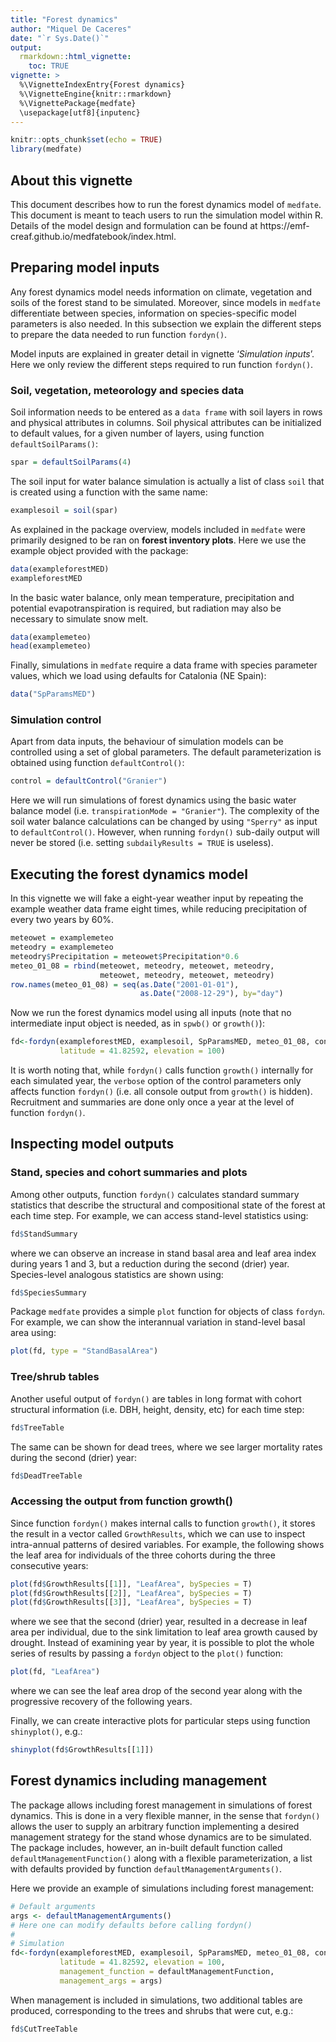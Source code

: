 ```yaml
---
title: "Forest dynamics"
author: "Miquel De Caceres"
date: "`r Sys.Date()`"
output: 
  rmarkdown::html_vignette:
    toc: TRUE
vignette: >
  %\VignetteIndexEntry{Forest dynamics}
  %\VignetteEngine{knitr::rmarkdown}
  %\VignettePackage{medfate}
  \usepackage[utf8]{inputenc}
---
```


```r
knitr::opts_chunk$set(echo = TRUE)
library(medfate)
```

## About this vignette

This document describes how to run the forest dynamics model of `medfate`. This document is meant to teach users to run the simulation model within R. Details of the model design and formulation can be found at https://emf-creaf.github.io/medfatebook/index.html. 

## Preparing model inputs
Any forest dynamics model needs information on climate, vegetation and soils of the forest stand to be simulated. Moreover, since models in `medfate` differentiate between species, information on species-specific model parameters is also needed. In this subsection we explain the different steps to prepare the data needed to run function `fordyn()`.

Model inputs are explained in greater detail in vignette '*Simulation inputs*'. Here we only review the different steps required to run function `fordyn()`.

### Soil, vegetation, meteorology and species data

Soil information needs to be entered as a `data frame` with soil layers in rows and physical attributes in columns. Soil physical attributes can be initialized to default values, for a given number of layers, using function `defaultSoilParams()`:

```r
spar = defaultSoilParams(4)
```

The soil input for water balance simulation is actually a list of class `soil` that is created using a function with the same name:
```r
examplesoil = soil(spar)
```

As explained in the package overview, models included in `medfate` were primarily designed to be ran on **forest inventory plots**. Here we use the example object provided with the package:
```r
data(exampleforestMED)
exampleforestMED
```

In the basic water balance, only mean temperature, precipitation and potential evapotranspiration is required, but radiation may also be necessary to simulate snow melt. 
```r
data(examplemeteo)
head(examplemeteo)
```

Finally, simulations in `medfate` require a data frame with species parameter values, which we load using defaults for Catalonia (NE Spain):

```r
data("SpParamsMED")
```

### Simulation control

Apart from data inputs, the behaviour of simulation models can be controlled using a set of global parameters. The default parameterization is obtained using function `defaultControl()`:

```r
control = defaultControl("Granier")
```
Here we will run simulations of forest dynamics using the basic water balance model (i.e. `transpirationMode = "Granier"`). The complexity of the soil water balance calculations can be changed by using `"Sperry"` as input to `defaultControl()`. However, when running `fordyn()` sub-daily output will never be stored (i.e. setting `subdailyResults = TRUE` is useless).

## Executing the forest dynamics model

In this vignette we will fake a eight-year weather input by repeating the example weather data frame eight times, while reducing precipitation of every two years by 60\%.
```r
meteowet = examplemeteo
meteodry = examplemeteo
meteodry$Precipitation = meteowet$Precipitation*0.6
meteo_01_08 = rbind(meteowet, meteodry, meteowet, meteodry,
                    meteowet, meteodry, meteowet, meteodry)
row.names(meteo_01_08) = seq(as.Date("2001-01-01"), 
                             as.Date("2008-12-29"), by="day")
```


Now we run the forest dynamics model using all inputs (note that no intermediate input object is needed, as in `spwb()` or  `growth()`):
```r
fd<-fordyn(exampleforestMED, examplesoil, SpParamsMED, meteo_01_08, control, 
           latitude = 41.82592, elevation = 100)
```
It is worth noting that, while `fordyn()` calls function `growth()` internally for each simulated year, the `verbose` option of the control parameters only affects function `fordyn()` (i.e. all console output from `growth()` is hidden). Recruitment and summaries are done only once a year at the level of function `fordyn()`.

## Inspecting model outputs

### Stand, species and cohort summaries and plots

Among other outputs, function `fordyn()` calculates standard summary statistics that describe the structural and compositional state of the forest at each time step. For example, we can access stand-level statistics using:

```r
fd$StandSummary
```

where we can observe an increase in stand basal area and leaf area index during years 1 and 3, but a reduction during the second (drier) year. Species-level analogous statistics are shown using:
```r
fd$SpeciesSummary
```

Package `medfate` provides a simple `plot` function for objects of class `fordyn`. For example, we can show the interannual variation in stand-level basal area using:

```r
plot(fd, type = "StandBasalArea")
```

### Tree/shrub tables

Another useful output of `fordyn()` are tables in long format with cohort structural information (i.e. DBH, height, density, etc) for each time step:

```r
fd$TreeTable
```

The same can be shown for dead trees, where we see larger mortality rates during the second (drier) year:
```r
fd$DeadTreeTable
```

### Accessing the output from function growth()

Since function `fordyn()` makes internal calls to function `growth()`, it stores the result in a vector called `GrowthResults`, which we can use to inspect intra-annual patterns of desired variables. For example, the following shows the leaf area for individuals of the three cohorts during the three consecutive years:

```r
plot(fd$GrowthResults[[1]], "LeafArea", bySpecies = T)
plot(fd$GrowthResults[[2]], "LeafArea", bySpecies = T)
plot(fd$GrowthResults[[3]], "LeafArea", bySpecies = T)
```
where we see that the second (drier) year, resulted in a decrease in leaf area per individual, due to the sink limitation to leaf area growth caused by drought. Instead of examining year by year, it is possible to plot the whole series of results by passing a `fordyn` object to the `plot()` function:

```r
plot(fd, "LeafArea")
```
where we can see the leaf area drop of the second year along with the progressive recovery of the following years. 

Finally, we can create interactive plots for particular steps using function `shinyplot()`, e.g.:
```r
shinyplot(fd$GrowthResults[[1]])
```

## Forest dynamics including management
The package allows including forest management in simulations of forest dynamics. This is done in a very flexible manner, in the sense that `fordyn()` allows the user to supply an arbitrary function implementing a desired management strategy for the stand whose dynamics are to be simulated. The package includes, however, an in-built default function called `defaultManagementFunction()` along with a flexible parameterization, a list with defaults provided by function `defaultManagementArguments()`. 

Here we provide an example of simulations including forest management:

```r
# Default arguments
args <- defaultManagementArguments()
# Here one can modify defaults before calling fordyn()
#
# Simulation
fd<-fordyn(exampleforestMED, examplesoil, SpParamsMED, meteo_01_08, control, 
           latitude = 41.82592, elevation = 100,
           management_function = defaultManagementFunction,
           management_args = args)
```
When management is included in simulations, two additional tables are produced, corresponding to the trees and shrubs that were cut, e.g.:
```r
fd$CutTreeTable
```

